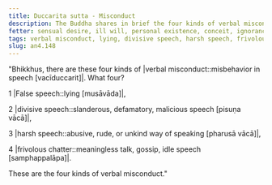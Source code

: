 ```yaml
---
title: Duccarita sutta - Misconduct
description: The Buddha shares in brief the four kinds of verbal misconduct - 1) lying, 2) divisive speech, 3) harsh speech, and 4) frivolous chatter.
fetter: sensual desire, ill will, personal existence, conceit, ignorance
tags: verbal misconduct, lying, divisive speech, harsh speech, frivolous chatter, speech, communication, an, an4
slug: an4.148
---
```


"Bhikkhus, there are these four kinds of |verbal misconduct::misbehavior in speech [vacīduccarit]|. What four?

1 |False speech::lying [musāvāda]|,

2 |divisive speech::slanderous, defamatory, malicious speech [pisuṇa vācā]|,

3 |harsh speech::abusive, rude, or unkind way of speaking [pharusā vācā]|,

4 |frivolous chatter::meaningless talk, gossip, idle speech [samphappalāpa]|.

These are the four kinds of verbal misconduct."